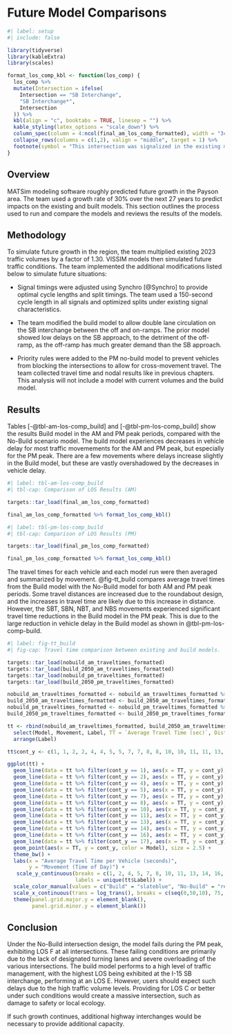 # Future Model Comparisons

```r
#| label: setup
#| include: false

library(tidyverse)
library(kableExtra)
library(scales)

format_los_comp_kbl <- function(los_comp) {
  los_comp %>%
  mutate(Intersection = ifelse(
    Intersection == "SB Interchange",
    "SB Interchange*",
    Intersection
  )) %>% 
  kbl(align = "c", booktabs = TRUE, linesep = "") %>% 
  kable_styling(latex_options = "scale_down") %>% 
  column_spec(column = 4:ncol(final_am_los_comp_formatted), width = "3cm") %>% 
  collapse_rows(columns = c(1,2), valign = "middle", target = 1) %>% 
  footnote(symbol = "This intersection was signalized in the existing model, but is unsignalized in the build model.")
}
```

## Overview

MATSim modeling software roughly predicted future growth in the Payson area.
The team used a growth rate of 30% over the next 27 years to predict impacts on the existing and built models.
This section outlines the process used to run and compare the models and reviews the results of the models.

## Methodology

To simulate future growth in the region, the team multiplied existing 2023 traffic volumes by a factor of 1.30.
VISSIM models then simulated future traffic conditions.
The team implemented the additional modifications listed below to simulate future situations:

-   Signal timings were adjusted using Synchro [@Synchro] to provide optimal cycle lengths and split timings.
    The team used a 150-second cycle length in all signals and optimized splits under existing signal characteristics.

-   The team modified the build model to allow double lane circulation on the SB interchange between the off and on-ramps.
    The prior model showed low delays on the SB approach, to the detriment of the off-ramp, as the off-ramp has much greater demand than the SB approach.

-   Priority rules were added to the PM no-build model to prevent vehicles from blocking the intersections to allow for cross-movement travel.
    The team collected travel time and nodal results like in previous chapters.
    This analysis will not include a model with current volumes and the build model.

## Results

Tables [-@tbl-am-los-comp_build] and [-@tbl-pm-los-comp_build] show the results Build model in the AM and PM peak periods, compared with the No-Build scenario model. 
The build model experiences decreases in vehicle delay for most traffic movemements for the AM and PM peak, but especially for the PM peak. 
There are a few movements where delays increase slightly in the Build model, but these are vastly overshadowed by the decreases in vehicle delay.

```r
#| label: tbl-am-los-comp_build
#| tbl-cap: Comparison of LOS Results (AM)

targets::tar_load(final_am_los_comp_formatted)

final_am_los_comp_formatted %>% format_los_comp_kbl()
```

```r
#| label: tbl-pm-los-comp_build
#| tbl-cap: Comparison of LOS Results (PM)

targets::tar_load(final_pm_los_comp_formatted)

final_pm_los_comp_formatted %>% format_los_comp_kbl()
```

The travel times for each vehicle and each model run were then averaged and summarized by movement.
@fig-tt_build compares average travel times from the Build model with the No-Build model for both AM and PM peak periods.
Some travel distances are increased due to the roundabout design, and the increases in travel time are likely due to this increase in distance. 
However, the SBT, SBN, NBT, and NBS movements experienced significant travel time reductions in the Build model in the PM peak. 
This is due to the large reduction in vehicle delay in the Build model as shown in @tbl-pm-los-comp-build.


```r
#| label: fig-tt_build
#| fig-cap: Travel time comparison between existing and build models.

targets::tar_load(nobuild_am_traveltimes_formatted)
targets::tar_load(build_2050_am_traveltimes_formatted)
targets::tar_load(nobuild_pm_traveltimes_formatted)
targets::tar_load(build_2050_pm_traveltimes_formatted)

nobuild_am_traveltimes_formatted <- nobuild_am_traveltimes_formatted %>% mutate(Model = "No-Build", Label = paste0(Movement," (AM)"))
build_2050_am_traveltimes_formatted <- build_2050_am_traveltimes_formatted %>% mutate(Model = "Build", Label = paste0(Movement," (AM)"))
nobuild_pm_traveltimes_formatted <- nobuild_pm_traveltimes_formatted %>% mutate(Model = "No-Build", Label = paste0(Movement," (PM)"))
build_2050_pm_traveltimes_formatted <- build_2050_pm_traveltimes_formatted %>% mutate(Model = "Build", Label = paste0(Movement," (PM)"))

tt <- rbind(nobuild_am_traveltimes_formatted, build_2050_am_traveltimes_formatted, nobuild_pm_traveltimes_formatted, build_2050_pm_traveltimes_formatted) %>%
  select(Model, Movement, Label, TT = `Average Travel Time (sec)`, Distance = `Average Distance Traveled (ft)`) %>%
  arrange(Label)

tt$cont_y <- c(1, 1, 2, 2, 4, 4, 5, 5, 7, 7, 8, 8, 10, 10, 11, 11, 13, 13, 14, 14, 16, 16, 17, 17)

ggplot(tt) +
  geom_line(data = tt %>% filter(cont_y == 1), aes(x = TT, y = cont_y), color = "red") +
  geom_line(data = tt %>% filter(cont_y == 2), aes(x = TT, y = cont_y), color = "red") +
  geom_line(data = tt %>% filter(cont_y == 4), aes(x = TT, y = cont_y), color = "red") +
  geom_line(data = tt %>% filter(cont_y == 5), aes(x = TT, y = cont_y), color = "red") +
  geom_line(data = tt %>% filter(cont_y == 7), aes(x = TT, y = cont_y), color = "red") +
  geom_line(data = tt %>% filter(cont_y == 8), aes(x = TT, y = cont_y), color = "red") +
  geom_line(data = tt %>% filter(cont_y == 10), aes(x = TT, y = cont_y), color = "red") +
  geom_line(data = tt %>% filter(cont_y == 11), aes(x = TT, y = cont_y), color = "red") +
  geom_line(data = tt %>% filter(cont_y == 13), aes(x = TT, y = cont_y), color = "red") +
  geom_line(data = tt %>% filter(cont_y == 14), aes(x = TT, y = cont_y), color = "red") +
  geom_line(data = tt %>% filter(cont_y == 16), aes(x = TT, y = cont_y), color = "red") +
  geom_line(data = tt %>% filter(cont_y == 17), aes(x = TT, y = cont_y), color = "red") +
  geom_point(aes(x = TT, y = cont_y, color = Model), size = 2.5) +
  theme_bw() +
  labs(x = "Average Travel Time per Vehicle (seconds)",
       y = "Movement (Time of Day)") +
   scale_y_continuous(breaks = c(1, 2, 4, 5, 7, 8, 10, 11, 13, 14, 16, 17), 
                      labels = unique(tt$Label)) +
  scale_color_manual(values = c("Build" = "slateblue", "No-Build" = "red")) +
  scale_x_continuous(trans = log_trans(), breaks = c(seq(0,50,10), 75, seq(100,500,100), 15, 150), minor_breaks = c(seq(0,100,5), seq(100,500,50)), limits = c(10,NA), expand = expansion(c(0,0.05))) +
  theme(panel.grid.major.y = element_blank(),
        panel.grid.minor.y = element_blank())

```


## Conclusion

Under the No-Build intersection design, the model fails during the PM peak, exhibiting LOS F at all intersections.
These failing conditions are primarily due to the lack of designated turning lanes and severe overloading of the various intersections.
The build model performs to a high level of traffic management, with the highest LOS being exhibited at the I-15 SB interchange, performing at an LOS E. However, users should expect such delays due to the high traffic volume levels.
Providing for LOS C or better under such conditions would create a massive intersection, such as damage to safety or local ecology.

If such growth continues, additional highway interchanges would be necessary to provide additional capacity.
